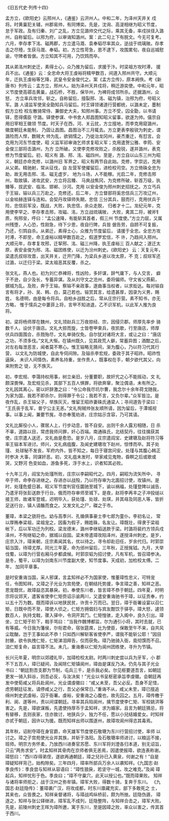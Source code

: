 

《旧五代史·列传十四》

孟方立，《欧阳史》云邢州人，《通鉴》云汧州人。中和二年，为泽州天井关 戍将。时黄巢犯关辅，州郡易帅，有同博奕。先是，沈询、高湜相继为昭义节度， 怠于军政。及有归秦、刘广之乱，方立见潞帅交代之际，乘其无备，率戍扶径入潞 州，自称留后。以邢为府，以审诲知潞州。案：此二句上下有脱文。今无可复考。 六月，李存孝下洺、磁两郡，方立遣马溉、袁奉韬尽率其众，逆战于琉璃陂。存孝 击之尽殪，生获马溉、奉韬。初，方立性苛急，恩不逮下，攻围累旬，夜自巡城慰 谕，守陴者皆倨。方立知其不可用，乃饮鸩而卒。

其从弟洺州刺史迁，素得士心，众乃推为留后，求援于汴。时梁祖方攻时溥， 援兵不出。《通鉴》云：全忠命大将王虔裕将精甲数百，间道入邢州共守。大顺元 年，迁执王虔裕等乞降，武皇令安金俊代之。案《孟方立传》，原本阙佚。考《新 唐书》列传云：孟方立，邢州人。始为泽州天井戍将，稍迁游奕使。中和元年，昭 义节度使高鄩击黄巢，战石桥，不胜，保华州，为裨将成邻所杀。还据潞州，众怒， 方立率兵攻邻，斩之。自称留后，擅裂邢、洺、磁为镇，治邢为府，号昭义军。潞 人请监军使吴全勖知兵马留后。时王铎领诸道行营都统，以潞未定，墨制假方立检 校左散骑常侍、兼御史大夫，知邢州事。方立不受，囚全勖，以书请铎，愿得儒臣 守潞。铎使参谋、中书舍人郑昌图知昭义留事，欲遂为帅。僖宗自用旧宰相王徽领 节度。时天子在西，河、关云扰，方立擅地，而李克用窥潞州，徽度朝廷未能制， 乃固让昌图。昌图治不三月辄去。方立更表李殷锐为刺史，谓潞险而人悍，数贼大 帅为乱，欲销懦之，乃徙治龙冈州，豪杰重迁，有怼言。会克用为河东节度使，昭 义监军祁审诲乞师求复昭义军；克用遣贺公雅、李筠、安金俊三部将击潞州，为方 立所破。又使李克修攻败之，杀殷锐，遂并潞州，表克修为节度留后。初，昭义有 潞、邢、洺、磁四州。至是，方立自以山东三州为昭义，朝廷亦命克修，以潞州旧 军畀之，昭义有两节自此始。克修，字崇远，克用从父弟。精驰射，常从征伐，自 左营军使擢留后，进检校司空。方立倚硃全忠为助，故无用击邢、洺、磁无虚岁， 地为斗场，人不能稼。光启二年，克修击邢州，取故镇，进攻武安，方立将吕臻、 马爽战焦冈，为克修所破，斩首万级，执臻等，拔武安、临洺、邯郸、沙河。克用 以安金俊为邢州刺史招抚之。方立丐兵于王镕，镕以兵三万赴之，克修还。后二年， 方立督部将奚忠信兵三万攻辽州，以金啖赫连铎与连和。会契丹攻铎师失期，忠信 三分其兵，鼓而行，克用伏兵于险，忠信前军没，既战，大败，执忠信，余众走脱， 归者才十二。龙纪元年，克用使李罕之、李存孝击邢，攻磁、洺，方立战琉璃陂， 大败，禽其二将，被斧钅质，徇邢垒，呼曰：“孟公速降，有能斩其首者，假三州 节度使。”方立力屈，又属州残堕，人心恐，性刚急，待下少恩，夜自行陴，兵皆 倨告劳，自顾不可复振，乃还，引鸩自杀。从弟迁，素得士心，众推为节度留后， 请援于全忠。全忠方攻时溥，不即至，命王虔裕以精甲数百赴之，假道罗宏信，不 许，乃趋间入邢州。大顺元年，存孝复攻邢，迁挈邢、洺、磁三州降，执王虔裕三 百人献之；遂迁太原，表安金俊为邢、洺、磁团练使，以迁为汾州刺史。《欧阳史》 云：天复元年，梁遣氏叔琮攻晋，出天井关，迁开门降，为梁兵乡道以攻太原，不 克；叔琮军还过潞，以迁归于梁。梁太祖恶其反覆，杀之。

张文礼，燕人也。初为刘仁恭裨将，性凶险，多奸谋，辞气庸下，与人交言， 癖于不逊，自少及长，专蓄异谋。及从刘守文之沧州，委将偏师。守文省父燕蓟， 据城为乱。及败，奔于王镕。察镕不亲政事，遂曲事当权者，以求衒达。每对镕自 言有将才，孙、吴、韩、白，莫己若也。镕赏其言，给遗甚厚，因录为义男，赐姓， 名德明，由是每令将兵。自柏乡战胜之后，常从庄宗行营。素不知书，亦无方略， 惟于懦兵之中萋菲上将，言甲不知进退，乙不识军机，以此军人推为良将。

初，梁将杨师厚在魏州，文礼领赵兵三万夜掠经、宗，因侵贝郡。师厚先率步 骑数千人，设伏于唐店。文礼大掠而旋，士皆卷甲束兵，夜凯歌，行至唐店，师厚 伏兵四面围合，杀戮殆尽，文礼单骑仅免。自尔犹对诸将大言，或让之曰：“唐店 之功，不须多伐。”文礼大惭。在镇州既久，见其政荒人僻，常蓄异图；酒酣之后， 对左右每泄恶言，闻者莫不寒心。惟王镕略无猜间，渐为腹心，乃以符习代其行营， 以文礼为防城使，自此专伺间隙。及镕杀李宏规，委政于其子昭祚。昭祚性逼戾， 未识人间情伪，素养名持重，坐作贵人，既事权在手，朝夕欲代其父，向来附势之 徒，无不族灭。

初，李宏规、李蔼持权用事，树立亲旧，分董要职，故奸宄之心不能摇动，文 礼颇深畏惮。及宏规见杀，其部下五百人惧罪，将欲奔窜，聚泣偶语，未有所之。 文礼因其离心，密以奸辞激之曰：“令公命我尽坑尔曹，我念尔十余年荷戈随我， 为家为国，我若不即杀尔，则得罪于令公；我若不言，又负尔辈。”众军皆泣。是 夜作乱，杀王镕父子，举族灰灭，惟留王昭祚妻硃氏通梁人；寻间道告于梁曰： “王氏丧于乱军，普宁公主无恙。”文礼徇贼帅张友顺所请，因为留后，于潭城视 事。以事上闻，兼要节旄，寻亦奉笺劝进，庄宗姑示含容，乃可其请。

文礼比厮役小人，骤居人上，行步动息，皆不自安。出则千余人露刃相随，日 杀不辜，道路以目，常虑我师问罪，奸心百端。南通硃氏，北结契丹，往往擒获其 使，庄宗遣人送还，文礼由是愈恐。是岁八月，庄宗遣阎宝、史建瑭及赵将符习等 率王镕本军进讨。师兴，文礼病疽腹，及闻史建瑭攻下赵州，惊悸而卒。其子处瑾、 处球秘不发丧，军府内外，皆不知之，每日于寝宫问安。处瑾与其腹心韩正时参决 大事，同谋奸恶。初，文礼疽未发时，举家咸见鬼物，昏瞑之后或歌或哭，又野河 色变如血，游鱼多死，浮于水上，识者知其必败。

十九年三月，阎宝为处瑾所败，庄宗以李嗣昭代之。四月，嗣昭为流矢所中， 寻卒于师，命李存进继之。存进亦以战殁，乃以符存审为北面招讨使，攻镇州。是 时，处瑾危蹙日甚。昭义军节度判官任圜驰至城下，谕以祸福，处瑾登陴以诚告， 乃遣牙将张彭送款于行台。俄而符存审师至城下。是夜，赵将李再丰之子冲投缒以 接王师，故诸军登城，迟明毕入，获处瑾、处球、处琪，并其母及同恶人等，皆折 足送行台，镇人请醢而食之。又发文礼之尸，磔之于市。

董璋，本梁之骁将也。幼与高季兴、孔循俱事豪士李七郎为童仆。李初名让， 常以厚贿奉梁祖，梁祖宠之，因畜为假子，赐姓硃，名友让。璋既壮，得隶于梁祖 帐下，后以军功迁为列校。梁龙德末，潞州李继韬送款于梁。时潞将裴约方领兵戍 泽州，不徇继韬之命，据城以自固。梁末帝遣璋攻陷泽州，遂授泽州刺史。是岁， 庄宗入汴，璋来朝，庄宗素闻其名，优以待之。寻令却赴旧任，岁余代归。时郭崇 韬当国，待璋尤厚。同光三年夏，命为邠州留后，三年秋，正授旄钺。九月，大举 伐蜀，以璋为行营右厢马步都虞候。时郭崇韬为招讨使，凡有军机，皆召璋参决。 是冬，蜀平，以璋为剑南东川节度副大使，知节度事。天成初，加检校太傅。二年， 加同平章事。

是时安重诲当国，采人邪谋，言孟知祥必不为国家使，惟董璋性忠义，可特宠 任，令图知祥。又璋之子光业为宫苑使，在朝结托势援，争言璋之善，知祥之恶。 恩宠既优，故璋益恣其暴戾。初，奉使东川者，皆言璋不恭于朝廷。四年夏，时明 宗将议郊天，遣客省使李仁矩赍诏示谕两川，又遣安重诲驰书于璋，以征贡奉，约 以五十万为数。既而璋诉以地狭民贫，许贡十万而已。翌日，璋于衙署设宴以召仁 矩，日既中而不至，璋使人侦之，仁矩方拥倡妇与宾友酣饮于驿亭。璋大怒，遽领 数百人，执持戈戟，骤入驿中，令洞开其门。仁矩惶骇，走入阁中，良久引出。璋 坐，立仁矩于阶下，戟手骂曰：“当我作魏博都监，尔为通引小将，其时去就，已 有等威。今日我为籓侯，尔衔君命，宿张筵席，比为使臣，保敢至午不来，自共风 尘耽酗，岂于王事如此不恭！只如西川解斩客省使李严，谓我不能斩公耶！”因目 肘腋，欲令执拽仁矩，仁矩涕泪拜告，仅而获免。璋乃驰骑入衙，竟彻馔而不召。 洎仁矩复命，益言璋不法。未几，重诲奏以仁矩为阆州团练使，寻升为节镇。

长兴元年夏，明宗以郊禋礼毕，加璋检校太尉。时两川刺史尝以兵为牙军，小 郡不下五百人，璋已疑间，及闻除仁矩镇阆州，璋由是谋反乃决。仍先与其子光业 书曰：“朝廷割吾支郡为节制，屯兵三千，是杀我必矣。尔见枢要道吾言，如朝廷 更发一骑入斜谷，则吾必反，与汝决矣！”光业以书呈枢密承旨李虔徽。会朝廷再 发中使荀咸乂将兵赴阆州，光业谓虔徽曰：“咸乂未至，吾父必反。吾身不足惜， 虑劳朝廷征发。请停咸乂之行，吾父必保常日。”重诲不从，咸乂未至，璋已擅追 绵州刺史武虔裕，囚于衙署。虔裕，安重诲之心腹也，故先囚之。五月，璋传檄于 利、阆、遂等州，责以间谍朝廷。寻率其兵陷阆州，擒节度使李仁矩、军校姚洪等 害之。先是，璋欲谋叛，先遣使持厚币于孟知祥，求为婚家。且言为朝廷猜忌，将 有替移，去则丧家，住亦致讨，地狭兵少，独力不任，愿以小兒结婚爱女。时知祥 亦贰于朝廷，因许以为援。既而知祥出师以围遂州，故璋攻阆州得恣其毒焉。

其年秋，诏削夺璋在身官爵，命天雄军节度使石敬瑭为东川行营招讨使，率师 以讨之。璋之子宫苑使光业并其族，并斩于洛阳。及石敬瑭率师进讨，以粮运不接， 班师。明宗方务怀柔，乃放西川进奏官苏愿、东川军将刘澄各归本道，别无诏旨， 只云“两务求安”。时孟知祥其骨肉在京师者俱无恙焉，因遣使报璋，欲连表称谢。 璋怒曰：“西川存得弟侄，遂欲再通朝廷，璋之兒孙已入黄泉，何谢之有！”自是 璋疑知祥背己，始构隙矣。三年四月，璋率所部兵万余人以袭知祥。《九国志·赵 季良传》：季良尝与知祥从容语曰：“璋性狼戾，若坚守一城，攻之难克。”及闻 璋起兵，知祥忧形于色。季良曰；“璋不守巢穴，此天以授公也。”既而璋果败。 知祥与诸将率师拒之，战于汉州之弥牟镇。璋军大败，得数十骑，复奔于东川。 《九国志·赵廷隐传》：董璋袭广汉，将攻成都，时东川廪藏充实，部下多敢死之 士，其来也，众皆畏之。知祥亲督诸将，与璋战鸡纵桥前，颇为所挫。廷隐伪遁， 璋逐之，知祥与张公铎继进，璋军乱不成列，廷隐整阵，与知祥合击之，璋军大败。 先是，前陵州刺史王晖为璋所邀，寓于东川，至是因璋之败，率众以害之，传其首 于西川。